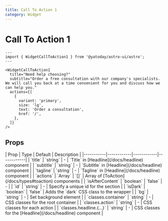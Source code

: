 ```yaml
---
title: Call To Action 1
category: Widget
---
```



# Call To Action 1


<Demo title="">
  <WidgetCallToAction1
    title="Need help choosing?"
    subtitle="Order a free consultation with our company's specialists. We will call you back at a time convenient for you and discuss how we can help you."
    actions={[
      {
        variant: 'primary',
        size: 'lg',
        text: 'Order a consultation',
        href: '/',
      },
    ]}
  />
</Demo>

```astro
---
import { WidgetCallToAction1 } from '@yatoday/astro-ui/astro';
---

<WidgetCallToAction1
  title="Need help choosing?"
  subtitle="Order a free consultation with our company's specialists. We will call you back at a time convenient for you and discuss how we can help you."
  actions={[
    {
      variant: 'primary',
      size: 'lg',
      text: 'Order a consultation',
      href: '/',
    },
  ]}
/>
```

## Props

<div className="overflow-x-auto">
  <div className="min-w-xl">
    | Prop | Type | Default | Description |
    |-----------|------------|------------|------------|
    | `title` | `string` | - | `Title` in [Headline](/docs/headline) component |
    | `subtitle` | `string` | - | `Subtitle` in [Headline](/docs/headline) component |
    | `tagline` | `string` | - | `Tagline` in [Headline](/docs/headline) component |
    | `actions` | `Array` | `[]` | Array of [ToAction](/docs/types#toaction) components |
    | `isAfterContent` | `boolean` | `false` | - |
    | `id` | `string` | - | Specify a unique id for the section |
    | `isDark` | `boolean` | `false` | Adds the `dark` CSS class to the wrapper |
    | `bg` | `string` | - | Set background element |
    | `classes.container` | `string` | - | CSS classes for the root container |
    | `classes.action` | `string` | - | CSS classes for each action |
    | `classes.headline.{...}` | `string` | - | CSS classes for the [Headline](/docs/headline) component |
  </div>
</div>
